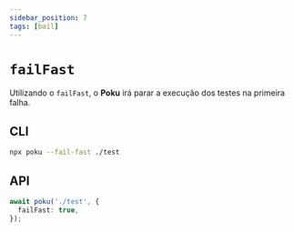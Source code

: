 ```yaml
---
sidebar_position: 7
tags: [bail]
---
```


# `failFast`

Utilizando o `failFast`, o **Poku** irá parar a execução dos testes na primeira falha.

## CLI

```bash
npx poku --fail-fast ./test
```

## API

```ts
await poku('./test', {
  failFast: true,
});
```
